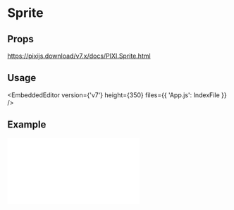 
# Sprite

## Props

https://pixijs.download/v7.x/docs/PIXI.Sprite.html

## Usage

<EmbeddedEditor version={'v7'} height={350} files={{ 'App.js': IndexFile }} />

## Example

<iframe
  height={500}
  scrolling="no"
  title="Sprite"
  src="//codepen.io/inlet/embed/f68c95780536e31af9678bab19fdd4b5/?height=300&theme-id=33987&default-tab=result&embed-version=2"
  frameBorder="no"
  allowFullScreen={true}
  style={{ width: '100%' }}
/>
